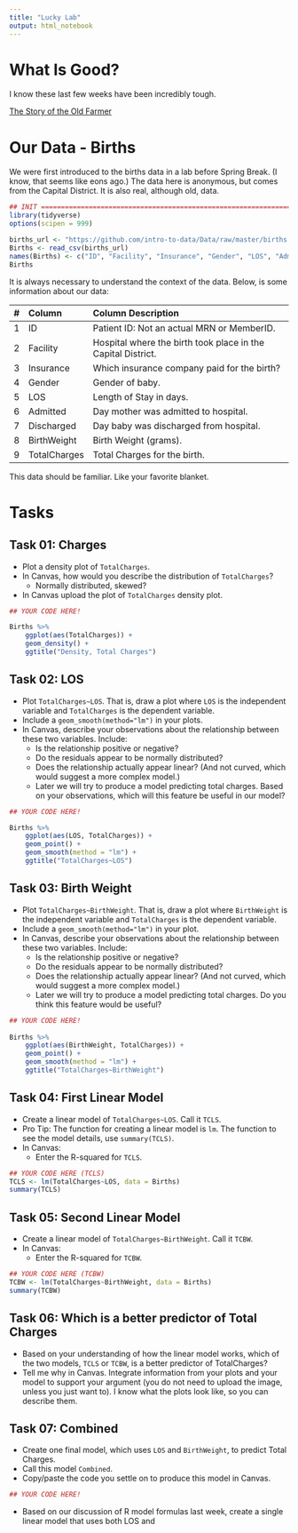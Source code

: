 ```yaml
---
title: "Lucky Lab"
output: html_notebook
---
```


# What Is Good?

I know these last few weeks have been incredibly tough.

[The Story of the Old Farmer](http://emptygatezen.com/teaching/2017/4/7/story-of-the-old-farmer)

# Our Data - Births

We were first introduced to the births data in a lab before Spring Break. (I 
know, that seems like eons ago.) The data here is anonymous, but comes from the
Capital District. It is also real, although old, data.

```r
## INIT ========================================================================
library(tidyverse)
options(scipen = 999)

births_url <- "https://github.com/intro-to-data/Data/raw/master/births.csv"
Births <- read_csv(births_url)
names(Births) <- c("ID", "Facility", "Insurance", "Gender", "LOS", "Admitted", "Discharged", "BirthWeight", "TotalCharges")
Births
```

It is always necessary to understand the context of the data. Below, is some
information about our data:

| # | Column      | Column Description                                           |
|--:|:------------|:-------------------------------------------------------------|
| 1 | ID          | Patient ID: Not an actual MRN or MemberID.                   |
| 2 | Facility    | Hospital where the birth took place in the Capital District. |
| 3 | Insurance   | Which insurance company paid for the birth?                  |
| 4 | Gender      | Gender of baby.                                              |
| 5 | LOS         | Length of Stay in days.                                      |
| 6 | Admitted    | Day mother was admitted to hospital.                         |
| 7 | Discharged  | Day baby was discharged from hospital.                       |
| 8 | BirthWeight | Birth Weight (grams).                                        |
| 9 | TotalCharges| Total Charges for the birth.                                 |

This data should be familiar. Like your favorite blanket.



# Tasks



## Task 01: Charges

- Plot a density plot of `TotalCharges`.
- In Canvas, how would you describe the distribution of `TotalCharges`?
  - Normally distributed, skewed?
- In Canvas upload the plot of `TotalCharges` density plot.

```r
## YOUR CODE HERE!

Births %>% 
    ggplot(aes(TotalCharges)) +
    geom_density() +
    ggtitle("Density, Total Charges")
```



## Task 02: LOS

- Plot `TotalCharges~LOS`. That is, draw a plot where `LOS` is the independent
  variable and `TotalCharges` is the dependent variable. 
- Include a `geom_smooth(method="lm")` in your plots.
- In Canvas, describe your observations about the relationship between these 
  two variables. Include:
  - Is the relationship positive or negative?
  - Do the residuals appear to be normally distributed?
  - Does the relationship actually appear linear? (And not curved, which would 
    suggest a more complex model.)
  - Later we will try to produce a model predicting total charges. Based on your 
    observations, which will this feature be useful in our model?

```r
## YOUR CODE HERE!

Births %>% 
    ggplot(aes(LOS, TotalCharges)) +
    geom_point() +
    geom_smooth(method = "lm") +
    ggtitle("TotalCharges~LOS")
```




## Task 03: Birth Weight

- Plot `TotalCharges~BirthWeight`. That is, draw a plot where `BirthWeight` is 
  the independent variable and `TotalCharges` is the dependent variable.
- Include a `geom_smooth(method="lm")` in your plot.
- In Canvas, describe your observations about the relationship between these 
  two variables. Include:
  - Is the relationship positive or negative?
  - Do the residuals appear to be normally distributed?
  - Does the relationship actually appear linear? (And not curved, which would 
    suggest a more complex model.)
  - Later we will try to produce a model predicting total charges. Do you think
    this feature would be useful?

```r
## YOUR CODE HERE!
  
Births %>% 
    ggplot(aes(BirthWeight, TotalCharges)) +
    geom_point() +
    geom_smooth(method = "lm") +
    ggtitle("TotalCharges~BirthWeight")
```



## Task 04: First Linear Model

- Create a linear model of `TotalCharges~LOS`. Call it `TCLS`.
- Pro Tip: The function for creating a linear model is `lm`. The function to
  see the model details, use `summary(TCLS)`.
- In Canvas:
  - Enter the R-squared for `TCLS`.

```r
## YOUR CODE HERE (TCLS)
TCLS <- lm(TotalCharges~LOS, data = Births)
summary(TCLS)
```



## Task 05: Second Linear Model

- Create a linear model of `TotalCharges~BirthWeight`. Call it `TCBW`.
- In Canvas:
  - Enter the R-squared for `TCBW`.

```r
## YOUR CODE HERE (TCBW)
TCBW <- lm(TotalCharges~BirthWeight, data = Births)
summary(TCBW)
```

## Task 06: Which is a better predictor of Total Charges

- Based on your understanding of how the linear model works, which of the two
  models, `TCLS` or `TCBW`, is a better predictor of TotalCharges?
- Tell me why in Canvas. Integrate information from your plots and your model 
  to support your argument (you do not need to upload the image, unless you 
  just want to). I know what the plots look like, so you can describe them.



## Task 07: Combined

- Create one final model, which uses `LOS` and `BirthWeight`, to predict Total Charges.
- Call this model `Combined`.
- Copy/paste the code you settle on to produce this model in Canvas.

```r
## YOUR CODE HERE!


```


- Based on our discussion of R model formulas last week, create a single linear
  model that uses both LOS and 


